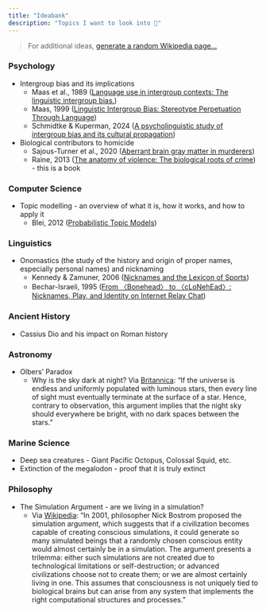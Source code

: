```yaml
---
title: "Ideabank"
description: "Topics I want to look into 🤔"
--- 
```

> For additional ideas, [generate a random Wikipedia page...](https://en.wikipedia.org/wiki/Wikipedia:Random)

### Psychology
* Intergroup bias and its implications
  * Maas et al., 1989 ([Language use in intergroup contexts: The linguistic intergroup bias.](https://psycnet.apa.org/doiLanding?doi=10.1037%2F0022-3514.57.6.981))
  * Maas, 1999 ([Linguistic Intergroup Bias: Stereotype Perpetuation Through Language](https://www.sciencedirect.com/science/article/abs/pii/S0065260108602725?via%3Dihub))
  * Schmidtke & Kuperman, 2024 ([A psycholinguistic study of intergroup bias and its cultural propagation](https://www.nature.com/articles/s41598-024-58905-y.pdf))
* Biological contributors to homicide
  * Sajous-Turner et al., 2020 ([Aberrant brain gray matter in murderers](https://link.springer.com/article/10.1007/s11682-019-00155-y))
  * Raine, 2013 ([The anatomy of violence: The biological roots of crime](https://psycnet.apa.org/record/2013-09813-000)) - this is a book
  
### Computer Science
* Topic modelling - an overview of what it is, how it works, and how to apply it
  * Blei, 2012 ([Probabilistic
Topic Models](https://www.cs.columbia.edu/~blei/papers/Blei2012.pdf))

### Linguistics
* Onomastics (the study of the history and origin of proper names, especially personal names) and nicknaming
  * Kennedy & Zamuner, 2006 ([Nicknames and the Lexicon of Sports](https://read.dukeupress.edu/american-speech/article/81/4/387/5450/NICKNAMES-AND-THE-LEXICON-OF-SPORTS))
  * Bechar-Israeli, 1995 ([From 〈Bonehead〉 to 〈cLoNehEad〉: Nicknames, Play, and Identity on Internet Relay Chat](https://academic.oup.com/jcmc/article/1/2/JCMC127/4584330))

### Ancient History
* Cassius Dio and his impact on Roman history

### Astronomy
* Olbers' Paradox
  * Why is the sky dark at night? Via [Britannica](https://www.britannica.com/science/Olbers-paradox): "If the universe is endless and uniformly populated with luminous stars, then every line of sight must eventually terminate at the surface of a star. Hence, contrary to observation, this argument implies that the night sky should everywhere be bright, with no dark spaces between the stars."

### Marine Science
* Deep sea creatures - Giant Pacific Octopus, Colossal Squid, etc.
* Extinction of the megalodon - proof that it is truly extinct

### Philosophy
* The Simulation Argument - are we living in a simulation?
  * Via [Wikipedia](https://en.wikipedia.org/wiki/Simulation_hypothesis): "In 2001, philosopher Nick Bostrom proposed the simulation argument, which suggests that if a civilization becomes capable of creating conscious simulations, it could generate so many simulated beings that a randomly chosen conscious entity would almost certainly be in a simulation. The argument presents a trilemma: either such simulations are not created due to technological limitations or self-destruction; or advanced civilizations choose not to create them; or we are almost certainly living in one. This assumes that consciousness is not uniquely tied to biological brains but can arise from any system that implements the right computational structures and processes."